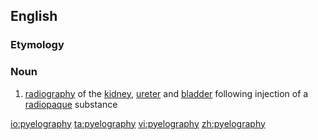 ==English==

===Etymology===
{{confix|pyelo|graphy|lang=en}}

===Noun===
{{en-noun|-}}

# {{lb|en|medicine}} [[radiography]] of the [[kidney]], [[ureter]] and [[bladder]] following injection of a [[radiopaque]] substance

[[io:pyelography]]
[[ta:pyelography]]
[[vi:pyelography]]
[[zh:pyelography]]